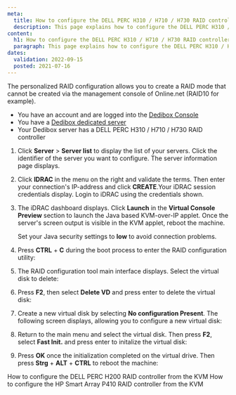 ```yaml
---
meta:
  title: How to configure the DELL PERC H310 / H710 / H730 RAID controller from the KVM
  description: This page explains how to configure the DELL PERC H310 / H710 / H730 RAID controller from the KVM
content:
  h1: How to configure the DELL PERC H310 / H710 / H730 RAID controller from the KVM
  paragraph: This page explains how to configure the DELL PERC H310 / H710 / H730 RAID controller from the KVM
dates:
  validation: 2022-09-15
  posted: 2021-07-16
---
```


The personalized RAID configuration allows you to create a RAID mode that cannot be created via the management console of Online.net (RAID10 for example).

<Message type="requirement">

  - You have an account and are logged into the [Dedibox Console](https://console.online.net) 
  - You have a [Dedibox dedicated server](https://www.scaleway.com/en/dedibox/) 
  - Your Dedibox server has a DELL PERC H310 / H710 / H730 RAID controller

</Message>

1. Click **Server** > **Server list** to display the list of your servers. Click the identifier of the server you want to configure. The server information page displays.

2. Click **IDRAC** in the menu on the right and validate the terms. Then enter your connection's IP-address and click **CREATE**.Your iDRAC session credentials display. Login to iDRAC using the credentials shown.

3. The iDRAC dashboard displays. Click **Launch** in the **Virtual Console Preview** section to launch the Java based KVM-over-IP applet. Once the server's screen output is visible in the KVM applet, reboot the machine.

    <Message type="tip">

    Set your Java security settings to **low** to avoid connection problems.

    </Message>

4. Press **CTRL** + **C** during the boot process to enter the RAID configuration utility: 

    <Lightbox src="scaleway_h310_01.webp" alt="" />

5. The RAID configuration tool main interface displays. Select the virtual disk to delete: 

    <Lightbox src="scaleway_h310_02.webp" alt="" />

6. Press **F2**, then select **Delete VD** and press enter to delete the virtual disk:

    <Lightbox src="scaleway_h310_03.webp" alt="" />

7. Create a new virtual disk by selecting **No configuration Present**. The following screen displays, allowing you to configure a new virtual disk: 

    <Lightbox src="scaleway_h310_04.webp" alt="" />

8. Return to the main menu and select the virtual disk. Then press **F2**, select **Fast Init.** and press enter to initalize the virtual disk:

    <Lightbox src="scaleway_h310_05.webp" alt="" />

7. Press **OK** once the initialization completed on the virtual drive. Then press **Strg** + **ALT** + **CTRL** to reboot the machine:

    <Lightbox src="scaleway_h310_06.webp" alt="" />

<Navigation title="See Also">
  <PreviousButton to="/dedibox/hardware/how-to/configure-raid-kvm-h200/">How to configure the DELL PERC H200 RAID controller from the KVM</PreviousButton>
  <NextButton to="/dedibox/hardware/how-to/configure-raid-kvm-p410/">How to configure the HP Smart Array P410 RAID controller from the KVM</NextButton>
</Navigation>

